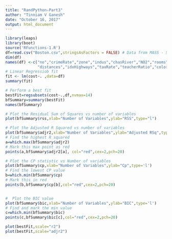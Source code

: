 ```yaml
---
title: "RandPython-Part3"
author: "Tinniam V Ganesh"
date: "October 16, 2017"
output: html_document
---
```


```r
library(leaps)
library(boot)
source('RFunctions-1.R')
df=read.csv("Boston.csv",stringsAsFactors = FALSE) # Data from MASS - SL
dim(df)
names(df) <-c("no","crimeRate","zone","indus","chasRiver","NO2","rooms","age",
              "distances","idxHighways","taxRate","teacherRatio","color","status","cost")
# Linear Regressiob fit
fit <- lm(cost~. ,data=df)
summary(fit)

# Perform a best fit
bestFit=regsubsets(cost~.,df,nvmax=14)
bfSummary=summary(bestFit)
names(bfSummary)

# Plot the Residual Sum of Squares vs number of variables 
plot(bfSummary$rss,xlab="Number of Variables",ylab="RSS",type="l")

# Plot the Adjusted R Squared vs number of variables
plot(bfSummary$adjr2,xlab="Number of Variables",ylab="Adjusted RSq",type="l")
# Find the highest R squared
a=which.max(bfSummary$adjr2)
# Mark this max point as red
points(a,bfSummary$adjr2[a], col="red",cex=2,pch=20)

# Plot the CP statistic vs Number of variables
plot(bfSummary$cp,xlab="Number of Variables",ylab="Cp",type='l')
# Find the lowest CP value
b=which.min(bfSummary$cp)
# Mark this in red
points(b,bfSummary$cp[b],col="red",cex=2,pch=20)


#  Plot the BIC value
plot(bfSummary$bic,xlab="Number of Variables",ylab="BIC",type='l')
# Find and mark the min value
c=which.min(bfSummary$bic)
points(c,bfSummary$bic[c],col="red",cex=2,pch=20)

plot(bestFit,scale="r2")
plot(bestFit,scale="adjr2")

```

